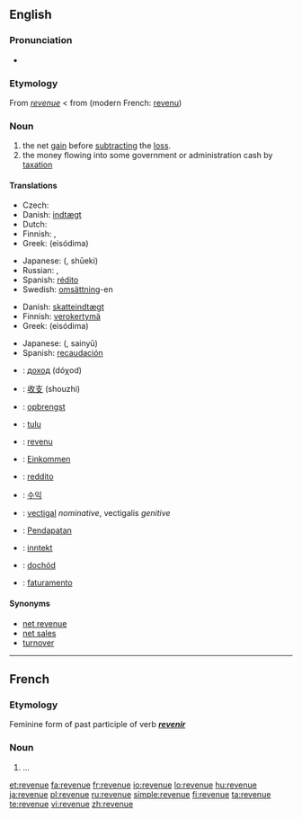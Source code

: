 ==English==

===Pronunciation===
* {{audio|en-us-revenue.ogg|Audio (US)}}

===Etymology===
From {{etyl|frm}} ''[[#French|revenue]]'' < from {{etyl|fro}} (modern French: [[revenu]])

===Noun===
{{wikipedia}}
{{en-noun}}

# the net [[gain]] before [[subtract]]ing the [[loss]].
# the money flowing into some government or administration cash by [[taxation]]

====Translations====
{{trans-top|net gain before subtracting the loss}}
* Czech: {{t-|cs|výnos|m}}
* Danish: [[indtægt]] {{c}}
* Dutch: {{t-|nl|omzet|m}}
* Finnish: {{t+|fi|tulot}}, {{t+|fi|liikevaihto}}
* Greek: {{t|el|εισόδημα|n|sc=Grek}} (eisódima)
{{trans-mid}}
* Japanese: {{Jpan|[[収益]]}} ({{Jpan|[[しゅうえき]]}}, shūeki)
* Russian: {{t+|ru|доход|m|tr=doχód|sc=Cyrl}}, {{t+|ru|выручка|f|tr=výručka|sc=Cyrl}}
* Spanish: [[rédito]]
* Swedish: [[omsättning]]-en
{{trans-bottom}}

{{trans-top|money flowing into some government or administration cash by taxation}}
* Danish: [[skatteindtægt]] {{c}}
* Finnish: [[verokertymä]]
* Greek: {{t|el|εισόδημα|n|sc=Grek}} (eisódima)
{{trans-mid}}
* Japanese: {{Jpan|[[歳入]]}} ({{Jpan|[[さいにゅう]]}}, sainyū)
* Spanish: [[recaudación]]
{{trans-bottom}}

{{checktrans-top}}
* {{ttbc|Bulgarian}}: [[доход]] (dóχod) {{m}}
* {{ttbc|Chinese}}: [[收支]] (shouzhi)
* {{ttbc|Dutch}}: [[opbrengst]]
* {{ttbc|Estonian}}: [[tulu]]
* {{ttbc|French}}: [[revenu]]
* {{ttbc|German}}: [[Einkommen]]
* {{ttbc|Italian}}: [[reddito]]
{{trans-mid}}
* {{ttbc|Korean}}: [[수익]]
* {{ttbc|Latin}}: [[vectigal]] ''nominative'', vectigalis ''genitive''
* {{ttbc|Malay}}: [[Pendapatan]]
* {{ttbc|Norwegian}}: [[inntekt]]
* {{ttbc|Polish}}: [[dochód]]
* {{ttbc|Portuguese}}: [[faturamento]]
{{trans-bottom}}

====Synonyms====
* [[net revenue]]
* [[net sales]]
* [[turnover]]

----

==French==

===Etymology===
Feminine form of past participle of verb '''''[[revenir]]'''''

===Noun===
{{fr-noun|f}}

# ...

[[et:revenue]]
[[fa:revenue]]
[[fr:revenue]]
[[io:revenue]]
[[lo:revenue]]
[[hu:revenue]]
[[ja:revenue]]
[[pl:revenue]]
[[ru:revenue]]
[[simple:revenue]]
[[fi:revenue]]
[[ta:revenue]]
[[te:revenue]]
[[vi:revenue]]
[[zh:revenue]]